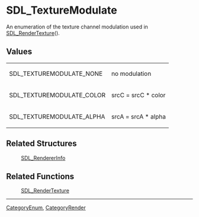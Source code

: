 
= SDL_TextureModulate =
An enumeration of the texture channel modulation used in [[SDL_RenderTexture]]().


== Values ==
{|
|SDL_TEXTUREMODULATE_NONE
|no modulation
|-
|SDL_TEXTUREMODULATE_COLOR
|srcC = srcC * color
|-
|SDL_TEXTUREMODULATE_ALPHA
|srcA = srcA * alpha
|}
== Related Structures ==
:[[SDL_RendererInfo]]

== Related Functions ==
:[[SDL_RenderTexture]]

----
[[CategoryEnum]], [[CategoryRender]]
